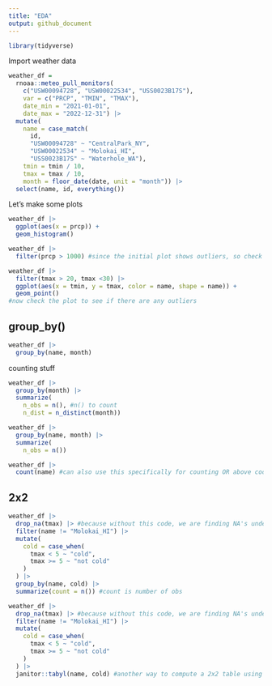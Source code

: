 ```yaml
---
title: "EDA"
output: github_document
---
```


```r
library(tidyverse)
```

Import weather data

```r
weather_df = 
  rnoaa::meteo_pull_monitors(
    c("USW00094728", "USW00022534", "USS0023B17S"),
    var = c("PRCP", "TMIN", "TMAX"), 
    date_min = "2021-01-01",
    date_max = "2022-12-31") |>
  mutate(
    name = case_match(
      id, 
      "USW00094728" ~ "CentralPark_NY", 
      "USW00022534" ~ "Molokai_HI",
      "USS0023B17S" ~ "Waterhole_WA"),
    tmin = tmin / 10,
    tmax = tmax / 10,
    month = floor_date(date, unit = "month")) |> 
  select(name, id, everything())
```


Let's make some plots

```r
weather_df |> 
  ggplot(aes(x = prcp)) +
  geom_histogram()
```


```r
weather_df |> 
  filter(prcp > 1000) #since the initial plot shows outliers, so check if it's a data entry error or real
```


```r
weather_df |> 
  filter(tmax > 20, tmax <30) |> 
  ggplot(aes(x = tmin, y = tmax, color = name, shape = name)) +
  geom_point()
#now check the plot to see if there are any outliers
```


## group_by()

```r
weather_df |> 
  group_by(name, month)
```


counting stuff

```r
weather_df |> 
  group_by(month) |> 
  summarize(
    n_obs = n(), #n() to count
    n_dist = n_distinct(month))
```


```r
weather_df |> 
  group_by(name, month) |> 
  summarize(
    n_obs = n())
```


```r
weather_df |> 
  count(name) #can also use this specifically for counting OR above codes.
```




## 2x2

```r
weather_df |> 
  drop_na(tmax) |> #because without this code, we are finding NA's under cold
  filter(name != "Molokai_HI") |> 
  mutate(
    cold = case_when(
      tmax < 5 ~ "cold",
      tmax >= 5 ~ "not cold"
    )
  ) |> 
  group_by(name, cold) |> 
  summarize(count = n()) #count is number of obs

weather_df |> 
  drop_na(tmax) |> #because without this code, we are finding NA's under cold
  filter(name != "Molokai_HI") |> 
  mutate(
    cold = case_when(
      tmax < 5 ~ "cold",
      tmax >= 5 ~ "not cold"
    )
  ) |> 
  janitor::tabyl(name, cold) #another way to compute a 2x2 table using janitor package
```


